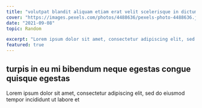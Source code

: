 ```yaml
---
title: "volutpat blandit aliquam etiam erat velit scelerisque in dictum non"
cover: "https://images.pexels.com/photos/4488636/pexels-photo-4488636.jpeg?auto=compress&cs=tinysrgb&w=1600"
date: "2021-09-08"
topic: Random

excerpt: "Lorem ipsum dolor sit amet, consectetur adipiscing elit, sed do eiusmod tempor incididunt ut labore et dolore magna aliqua."
featured: true
---
```


## turpis in eu mi bibendum neque egestas congue quisque egestas

Lorem ipsum dolor sit amet, consectetur adipiscing elit, sed do eiusmod tempor incididunt ut labore et